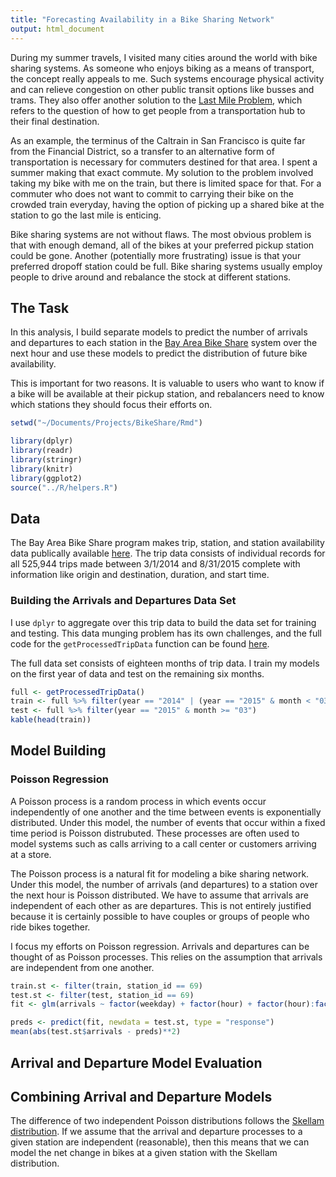 ```yaml
---
title: "Forecasting Availability in a Bike Sharing Network"
output: html_document
---
```


During my summer travels, I visited many cities around the world with bike sharing systems. As someone who enjoys biking as a means of transport, the concept really appeals to me. Such systems encourage physical activity and can relieve congestion on other public transit options like busses and trams. They also offer another solution to the [Last Mile Problem](http://en.wikipedia.org/wiki/Last_mile_(transportation)), which refers to the question of how to get people from a transportation hub to their final destination.

As an example, the terminus of the Caltrain in San Francisco is quite far from the Financial District, so a transfer to an alternative form of transportation is necessary for commuters destined for that area. I spent a summer making that exact commute. My solution to the problem involved taking my bike with me on the train, but there is limited space for that. For a commuter who does not want to commit to carrying their bike on the crowded train everyday, having the option of picking up a shared bike at the station to go the last mile is enticing.

Bike sharing systems are not without flaws. The most obvious problem is that with enough demand, all of the bikes at your preferred pickup station could be gone. Another (potentially more frustrating) issue is that your preferred dropoff station could be full. Bike sharing systems usually employ people to drive around and rebalance the stock at different stations.

## The Task

In this analysis, I build separate models to predict the number of arrivals and departures to each station in the [Bay Area Bike Share](http://www.bayareabikeshare.com/) system over the next hour and use these models to predict the distribution of future bike availability.

This is important for two reasons. It is valuable to users who want to know if a bike will be available at their pickup station, and rebalancers need to know which stations they should focus their efforts on.

```r
setwd("~/Documents/Projects/BikeShare/Rmd")
```

```r
library(dplyr)
library(readr)
library(stringr)
library(knitr)
library(ggplot2)
source("../R/helpers.R")
```

## Data

The Bay Area Bike Share program makes trip, station, and station availability data publically available [here](http://www.bayareabikeshare.com/open-data). The trip data consists of individual records for all 525,944 trips made between 3/1/2014 and 8/31/2015 complete with information like origin and destination, duration, and start time.

### Building the Arrivals and Departures Data Set

I use `dplyr` to aggregate over this trip data to build the data set for training and testing. This data munging problem has its own challenges, and the full code for the `getProcessedTripData` function can be found [here](http://github.com/llefebure/bike-sharing/blob/master/R/helpers.R).

The full data set consists of eighteen months of trip data. I train my models on the first year of data and test on the remaining six months.

```r
full <- getProcessedTripData()
train <- full %>% filter(year == "2014" | (year == "2015" & month < "03"))
test <- full %>% filter(year == "2015" & month >= "03")
kable(head(train))
```

## Model Building

### Poisson Regression
A Poisson process is a random process in which events occur independently of one another and the time between events is exponentially distributed. Under this model, the number of events that occur within a fixed time period is Poisson distrubuted. These processes are often used to model systems such as calls arriving to a call center or customers arriving at a store.

The Poisson process is a natural fit for modeling a bike sharing network. Under this model, the number of arrivals (and departures) to a station over the next hour is Poisson distributed. We have to assume that arrivals are independent of each other as are departures. This is not entirely justified because it is certainly possible to have couples or groups of people who ride bikes together.

I focus my efforts on Poisson regression. Arrivals and departures can be thought of as Poisson processes. This relies on the assumption that arrivals are independent from one another.

```r
train.st <- filter(train, station_id == 69)
test.st <- filter(test, station_id == 69)
fit <- glm(arrivals ~ factor(weekday) + factor(hour) + factor(hour):factor(weekday), data = train.st, family = "poisson")

preds <- predict(fit, newdata = test.st, type = "response")
mean(abs(test.st$arrivals - preds)**2)
```

## Arrival and Departure Model Evaluation



## Combining Arrival and Departure Models

The difference of two independent Poisson distributions follows the [Skellam distribution](http://en.wikipedia.org/wiki/Skellam_distribution). If we assume that the arrival and departure processes to a given station are independent (reasonable), then this means that we can model the net change in bikes at a given station with the Skellam distribution.